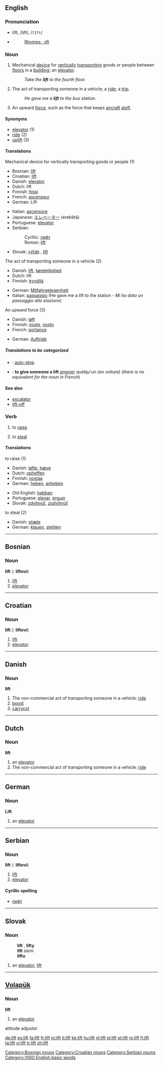 ==English==

===Pronunciation===
*lĭft, /lɪft/, /<tt>lIft</tt>/
*{{audio|en-us-lift.ogg|Audio (US)}}
*:[[Rhymes:English:-ɪft|Rhymes: -ɪft]]

===Noun===
{{en-noun}}

# {{UK}} Mechanical [[device]] for [[vertically]] [[transporting]] goods or people between [[floors]] in a [[building]]; an [[elevator]].
#:''Take the '''lift''' to the fourth floor.''
# The act of transporting someone in a vehicle; a [[ride]]; a [[trip]].
#:''He gave me a '''lift''' to the bus station.''
# An upward [[force]], such as the force that keeps [[aircraft]] [[aloft]].

====Synonyms====
*[[elevator]] (1)
*[[ride]] (2)
*[[uplift]] (3)

====Translations====
;Mechanical device for vertically transporting goods or people (1)
{{top}}
*Bosnian: [[lift#Bosnian|lift]] {{m}}
*Croatian: [[lift#Croatian|lift]] {{m}}
*Danish: [[elevator#Danish|elevator]]
*Dutch: lift {{m}}
*Finnish: [[hissi]]
*French: [[ascenseur]] {{m}}
*German: Lift {{m}}
{{mid}}
*Italian: [[ascensore]] {{m}}
*Japanese: [[エレベーター]] (erebētā)
*Portuguese: [[elevator]] {{m}}
*Serbian:
*:Cyrillic: [[лифт#Serbian|лифт]] {{m}}
*:Roman: [[lift#Serbian|lift]] {{m}}
*Slovak: [[výťah]] {{m}}, [[lift#Slovak|lift]] {{m}}
{{bottom}}

;The act of transporting someone in a vehicle (2)
{{top}}
*Danish: [[lift#Danish|lift]], [[kørelejlighed]]
*Dutch: lift {{m}}
*Finnish: [[kyyditä]]
{{mid}}
*German: [[Mitfahrgelegenheit]] {{f}}
*Italian: [[passaggio]] {{m}} (He gave me a lift to the station - ''Mi ha dato un passaggio alla stazione'')
{{bottom}}

;An upward force (3)
{{top}}
*Danish: [[løft]]
*Finnish: [[noste]], [[nosto]]
*French: [[portance]] {{m}}
{{mid}}
*German: [[Auftrieb]] {{m}}
{{bottom}}

=====Translations to be categorized=====
{{checktrans}}
*{{ttbc|Dutch}}: [[auto-stop]] {{m}}
*{{ttbc|French}}: '''to give someone a lift''' [[amener]] quelqu'un (en voiture) (''there is no equivalent for the noun in French'')

====See also====
*[[escalator]]
*[[lift-off]]

===Verb===
{{en-verb}}
# to [[raise]] 
# {{slang}} to [[steal]]

====Translations====
;to raise (1)
{{top}}
*Danish: [[løfte]], [[hæve]]
*Dutch: [[opheffen]]
*Finnish: [[nostaa]]
*German: [[heben]], [[anheben]]
{{mid}}
*Old English: [[hebban]]
*Portuguese: [[elevar]], [[erguer]]
*Slovak: [[zdvihnúť]], [[zodvihnúť]]
{{bottom}}

;to steal (2)
{{top}}
*Danish: [[stjæle]]
*German: [[klauen]], [[stehlen]]
{{mid}}
{{bottom}}

----

==Bosnian==
===Noun===
'''lift''' {{m}} {{s}} ({{p}}: '''liftovi''')
#[[lift]]
#[[elevator]]
[[Category:Bosnian nouns]]

----

==Croatian==
===Noun===
'''lift''' {{m}} {{s}} ({{p}}: '''liftovi''')
#[[lift]]
#[[elevator]]
[[Category:Croatian nouns]]

----

==Danish==
===Noun===
'''lift''' 
# The non-commercial act of transporting someone in a vehicle: [[ride]]
# [[boost]]
# [[carrycot]]

----

==Dutch==
===Noun===
'''lift''' {{m}}
# an [[elevator]]
# The non-commercial act of transporting someone in a vehicle: [[ride]]

----

==German==
===Noun===
'''Lift''' {{m}}
# an [[elevator]]

----

==Serbian==
===Noun===
'''lift''' {{m}} {{s}} ({{p}}: '''liftovi''')
#[[lift]]
#[[elevator]]
====Cyrillic spelling====
*[[лифт#Serbian|лифт]]
[[Category:Serbian nouns]]

----

==Slovak==
===Noun===
:'''lift''' {{m}}, '''lifty''' {{p}}
:'''lift''' ''stem''
:'''liftu''' ''{{gensg}}''
:{{dub}}
# an [[elevator]], [[lift#English|lift]]

----

==[[Volapük]]==
===Noun===
'''lift'''
# an [[elevator]]

[[Category:1000 English basic words]]

altitude adjustor

[[de:lift]]
[[es:lift]]
[[fa:lift]]
[[fr:lift]]
[[io:lift]]
[[it:lift]]
[[kk:lift]]
[[hu:lift]]
[[nl:lift]]
[[pl:lift]]
[[pt:lift]]
[[ro:lift]]
[[fi:lift]]
[[ta:lift]]
[[vi:lift]]
[[tr:lift]]
[[zh:lift]]